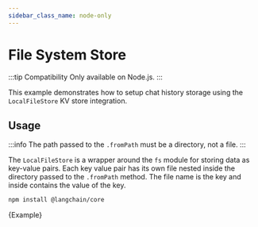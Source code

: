 ```yaml
---
sidebar_class_name: node-only
---
```


# File System Store

:::tip Compatibility
Only available on Node.js.
:::

This example demonstrates how to setup chat history storage using the `LocalFileStore` KV store integration.

## Usage

:::info
The path passed to the `.fromPath` must be a directory, not a file.
:::

The `LocalFileStore` is a wrapper around the `fs` module for storing data as key-value pairs.
Each key value pair has its own file nested inside the directory passed to the `.fromPath` method.
The file name is the key and inside contains the value of the key.



<IntegrationInstallTooltip></IntegrationInstallTooltip>

```bash npm2yarn
npm install @langchain/core
```

<CodeBlock language="typescript">{Example}</CodeBlock>
